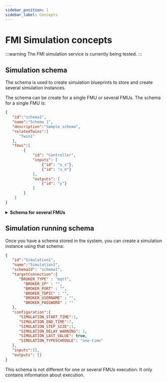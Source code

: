 ```yaml
---
sidebar_position: 1
sidebar_label: Concepts
---
```




# FMI Simulation concepts

:::warning
The FMI simulation service is currently being tested.
:::

## Simulation schema
The schema is used to create simulation blueprints to store and create several simulation instances.

The schema can be create for a single FMU or several FMUs. The schema for a single FMU is:

```json
{
   "id":"schema1",
   "name":"Schema 1",
   "description":"Sample schema",
   "relatedTwins":[
      "Twin1"
   ],
   "fmus":[
        {
            "id": "Controller",
            "inputs": [
                {"id": "u_s"},
                {"id": "u_m"}
            ],
            "outputs": [
                {"id": "y"}
            ]
        }
    ]
}
```

<details>
<summary><b>Schema for several FMUs</b></summary>

The following schema is designed to be used with multiple FMUs:

```tsx
{
   "id":"schema1",
   "name":"Schema 1",
   "description":"Sample schema",
   "relatedTwins":[
      "Twin1"
   ],
   "fmus":[
        {
            "id": "Controller",
            "inputs": [
                {"id": "u_s"},
                {"id": "u_m"}
            ],
            "outputs": [
                {"id": "y"}
            ]
        },
        {
            "id": "Drivetrain",
            "inputs": [
                {"id": "tau"}
            ],
            "outputs": [
                {"id": "w"}
            ]
        }
    ],
   "schema":[
        {
            "from": {"var": "w_ref"},
            "to": {"id": "controller", "var": "u_s"}
        },
        {
            "from": {"id": "drivetrain", "var": "w"},
            "to": {"id": "controller", "var": "u_m"}
        },
        {
            "from": {"id": "controller", "var": "y"},
            "to": {"id": "drivetrain", "var": "tau"}
        },
        {
            "from": {"id": "drivetrain", "var": "w"},
            "to": {"var": "w"}
        }
    ]
}
```


This will work properly, although hovering over`ApparentGreetProps`may be a little intimidating. You can reduce this boilerplate with the`ComponentProps` utility detailed below.

</details>


## Simulation running schema

Once you have a schema stored in the system, you can create a simulation instance using that schema:

```json
{
   "id":"Simulation1",
   "name":"Simulation1",
   "schemaId": "schema1",
   "targetConnection":{
      "BROKER_TYPE" : "mqtt",
        "BROKER_IP" : "",
        "BROKER_PORT" : "",
        "BROKER_TOPIC" : "",
        "BROKER_USERNAME" : "",
        "BROKER_PASSWORD" : ""
   },
   "configuration":{
      "SIMULATION_START_TIME":1,
      "SIMULATION_END_TIME":7,
      "SIMULATION_STEP_SIZE":1,
      "SIMULATION_DELAY_WARNING": 1,
      "SIMULATION_LAST_VALUE": true,
      "SIMULATION_TYPESCHEDULE": "one-time"
   },
   "inputs":[],
   "outputs": []
}

```

This schema is not different for one or several FMUs execution. It only contains information about execution.
